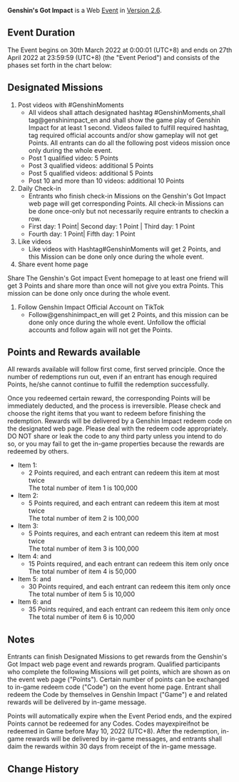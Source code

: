 {{Event
|name              = Genshin's Got Impact
|image             = Genshin's Got Impact.png
|type              = Web
|type2             = Submission
|time_known        = yes
|time_start        = 2022-03-30 00:00:01
|time_start_offset = GMT+8
|time_end          = 2022-04-27 23:59:59
|time_end_offset   = GMT+8
|link              = https://twitter.com/GenshinImpact/status/1509515864726405123
|link2             = https://activity.us.tiktok.com/magic/eco/runtime/release/62381ad35c31000312df308e?appType=muse
|link2name         = Event Page
}}
'''Genshin's Got Impact''' is a Web [[Event]] in [[Version 2.6]].

==Event Duration==
The Event begins on 30th March 2022 at 0:00:01 (UTC+8) and ends on 27th April 2022 at 23:59:59
(UTC+8) (the "Event Period") and consists of the phases set forth in the chart below:

==Designated Missions==
# Post videos with #GenshinMoments
#* All videos shall attach designated hashtag #GenshinMoments,shall tag@genshinimpact_en and shall show the game play of Genshin Impact for at least 1 second. Videos failed to fulfill required hashtag, tag required official accounts and/or show gameplay will not get Points. All entrants can do all the following post videos mission once only during the whole event.
#* Post 1 qualified video: 5 Points
#* Post 3 qualified videos: additional 5 Points
#* Post 5 qualified videos: additional 5 Points
#* Post 10 and more than 10 videos: additional 10 Points
# Daily Check-in
#* Entrants who finish check-in Missions on the Genshin's Got Impact web page will get corresponding Points. All check-in Missions can be done once-only but not necessarily require entrants to checkin a row.
#* First day: 1 Point| Second day: 1 Point | Third day: 1 Point
#* Fourth day: 1 Point| Fifth day: 1 Point
# Like videos
#* Like videos with Hashtag#GenshinMoments will get 2 Points, and this Mission can be done only once during the whole event.
# Share event home page
Share The Genshin's Got impact Event homepage to at least one friend will get 3 Points and share more than once will not give you extra Points. This mission can be done only once during the whole event.
# Follow Genshin Impact Official Account on TikTok
#* Follow@genshinimpact_en will get 2 Points, and this mission can be done only once during the whole event. Unfollow the official accounts and follow again will not get the Points.

==Points and Rewards available==
All rewards available will follow first come, first served principle. Once the number of redemptions run out, even if an entrant has enough required Points, he/she cannot continue to fulfill the redemption successfully.

Once you redeemed certain reward, the corresponding Points will be immediately deducted, and the process is irreversible. Please check and choose the right items that you want to redeem before finishing the redemption. Rewards will be delivered by a Genshin Impact redeem code on the designated web page. Please deal with the redeem code appropriately. DO NOT share or leak the code to any third party unless you intend to do so, or you may fail to get the in-game properties because the rewards are redeemed by others.

* Item 1: {{Item|Mora|x=5000}}
** 2 Points required, and each entrant can redeem this item at most twice<br />The total number of item 1 is 100,000
* Item 2: {{Item|Mystic Enhancement Ore|x=2}}
** 5 Points required, and each entrant can redeem this item at most twice<br />The total number of item 2 is 100,000
* Item 3: {{Item|Hero's Wit|x=1}}
** 5 Points requires, and each entrant can redeem this item at most twice<br />The total number of item 3 is 100,000
* Item 4: {{Item|Mystic Enhancement Ore|x=2}} and {{Item|Mora|x=10,000}}
** 15 Points required, and each entrant can redeem this item only once<br />The total number of item 4 is 50,000
* Item 5: {{Item|Primogem|x=30}} and {{Item|Hero's Wit|x=3}}
** 30 Points required, and each entrant can redeem this item only once<br />The total number of item 5 is 10,000
* Item 6: {{Item|Primogem|x=60}} and {{Item|Mora|x=20,000}}
** 35 Points required, and each entrant can redeem this item only once<br />The total number of item 6 is 10,000

==Notes==
Entrants can finish Designated Missions to get rewards from the Genshin's Got Impact web page event and rewards program. Qualified participants who complete the following Missions will get points, which are shown as on the event web page ("Points"). Certain number of points can be exchanged to in-game redeem code ("Code") on the event home page. Entrant shall redeem the Code by themselves in Genshin Impact ("Game") e and related rewards will be delivered by in-game message.

Points will automatically expire when the Event Period ends, and the expired Points cannot be redeemed for any Codes. Codes mayexpireifnot be redeemed in Game before May 10, 2022 (UTC+8). After the redemption, in-game rewards will be delivered by in-game messages, and entrants shall daim the rewards within 30 days from receipt of the in-game message.

==Change History==
{{Change History|2.6}}